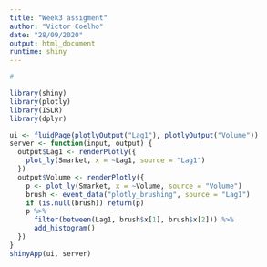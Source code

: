 ---
title: "Week3 assigment"
author: "Victor Coelho"
date: "28/09/2020"
output: html_document
runtime: shiny
---

```{r studio, echo = FALSE}
#

library(shiny)
library(plotly)
library(ISLR)
library(dplyr)

ui <- fluidPage(plotlyOutput("Lag1"), plotlyOutput("Volume"))
server <- function(input, output) {
  output$Lag1 <- renderPlotly({
    plot_ly(Smarket, x = ~Lag1, source = "Lag1")
  })
  output$Volume <- renderPlotly({
    p <- plot_ly(Smarket, x = ~Volume, source = "Volume")
    brush <- event_data("plotly_brushing", source = "Lag1")
    if (is.null(brush)) return(p)
    p %>%
      filter(between(Lag1, brush$x[1], brush$x[2])) %>%
      add_histogram()
  })
}
shinyApp(ui, server)


```

